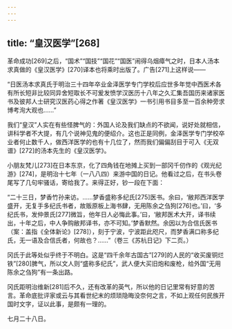 ```yaml
---
---
---
```

title: “皇汉医学”[268]
---




革命成功[269]之后，“国术”“国技”“国花”“国医”闹得乌烟瘴气之时，日本人汤本求真做的《皇汉医学》[270]译本也将乘时出版了。广告[271]上这样说——

“日医汤本求真氏于明治三十四年卒业金泽医学专门学校后应世多年觉中西医术各有所长短非比较同异舍短取长不可爰发愤学汉医历十八年之久汇集吾国历来诸家医书及彼邦人士研究汉医药心得之作著《皇汉医学》一书引用书目多至一百余种旁求博考洵大观也……”

我们“皇汉”人实在有些怪脾气的：外国人论及我们缺点的不欲闻，说好处就相信，讲科学者不大提，有几个说神见鬼的便绍介。这也正是同例，金泽医学专门学校卒业者何止数千人，做西洋医学的也有十几位了，然而我们偏偏刮目于可入《无双谱》[272]的汤本先生的《皇汉医学》。

小朋友梵儿[273]在日本东京，化了四角钱在地摊上买到一部冈千仞作的《观光纪游》[274]，是明治十七年（一八八四）来游中国的日记。他看过之后，在书头卷尾写了几句牢骚话，寄给我了。来得正好，钞一段在下面：

“二十三日，梦香竹孙来访。……梦香盛称多纪氏[275]医书。余曰，‘敝邦西洋医学盛开，无复手多纪氏书者，故贩原板上海书肆，无用陈余之刍狗[276]也。’曰，‘多纪氏书，发仲景氏[277]微旨，他年日人必悔此事。’曰，‘敝邦医术大开，译书续出，十年之后，中人争购敝邦译书，亦不可知。’梦香默然。余因以为合信氏医书（案：盖指《全体新论》[278]），刻于宁波，宁波距此咫尺，而梦香满口称多纪氏，无一语及合信氏者，何故也？……”（卷三《苏杭日记》下二页。）

冈氏于此等处似乎终于不明白。这是“四千余年古国古”[279]的人民的“收买废铜烂铁”[280]脾气，所以文人则“盛称多纪氏”，武人便大买旧炮和废枪，给外国“无用陈余之刍狗”有一条出路。

冈氏距明治维新[281]后不久，还有改革的英气，所以他的日记里常有好意的苦言。革命底批评家或云与其看世纪末的烦琐隐晦没奈何之言，不如上观任何民族开国时文字，证以此事，是颇有一理的。

七月二十八日。